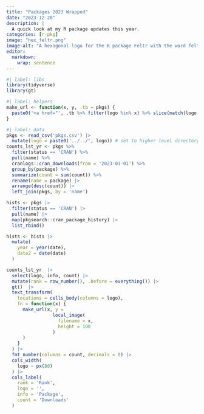 ```yaml
---
title: "Packages 2023 Wrapped"
date: "2023-12-20"
description: |
  A quick look at my R package updates this year.
categories: [r-pkg]
image: "hex_feltr.png"
image-alt: "A hexagonal logo for the R package Feltr with the word feltr in the foreground and a small map in the background."
editor: 
  markdown: 
    wrap: sentence
---
```


```r
#| label: libs
library(tidyverse)
library(gt)
```

```r
#| label: helpers
make_url <- function(x, y, .tb = pkgs) {
  paste0('<a href="', .tb %>% filter(logo %in% x) %>% slice(match(logo, x)) %>% pull(link), '">', y, '</a>')
}
```

```r
#| label: data
pkgs <- read_csv('pkgs.csv') |> 
  mutate(logo = paste0('../../', logo)) # set to higher level directory
counts_lst_yr <- pkgs %>%
  filter(status == 'CRAN') %>%
  pull(name) %>%
  cranlogs::cran_downloads(from = '2023-01-01') %>%
  group_by(package) %>%
  summarize(count = sum(count)) %>%
  rename(name = package) |> 
  arrange(desc(count)) |> 
  left_join(pkgs, by = 'name')

hists <- pkgs |> 
  filter(status == 'CRAN') |> 
  pull(name) |> 
  map(pkgsearch::cran_package_history) |> 
  list_rbind()

hists <- hists |> 
  mutate(
    year = year(date),
    date2 = date(date)
  )

```


```r
counts_lst_yr  |> 
  select(logo, info, count) |>
  mutate(rank = row_number(), .before = everything()) |> 
  gt()  |> 
  text_transform(
    locations = cells_body(columns = logo),
    fn = function(x) {
      make_url(x, y = 
                 local_image(
                   filename = x,
                   height = 100
                 )
      )
    }
  ) |> 
  fmt_number(columns = count, decimals = 0) |> 
  cols_width(
    logo ~ px(80)
  ) |> 
  cols_label(
    rank = 'Rank',
    logo = '',
    info = 'Package',
    count = 'Downloads'
  )
```

